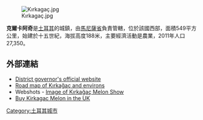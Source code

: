 [[Image:Kırkagaç.jpg|right]]

'''克爾卡阿奇'''是[[土耳其|土耳其]]的城鎮，由[[馬尼薩省|馬尼薩省]]負責管轄，位於該國西部，面積549平方公里，始建於十五世紀，海拔高度188米，主要經濟活動是農業，2011年人口27,350。

==外部連結==
* [http://www.kirkagac.gov.tr/ District governor's official website] {{Wayback|url=http://www.kirkagac.gov.tr/ |date=20201031165845 }} {{tr icon}}
* [https://web.archive.org/web/20070207021743/http://www.bayar.edu.tr/manisa/ManisaHaritasi.jpg Road map of Kırkağaç and environs]
* Webshots - [http://home-and-garden.webshots.com/photo/1049906457039403710qlaaky Image of Kırkağaç Melon Show] {{Wayback|url=http://home-and-garden.webshots.com/photo/1049906457039403710qlaaky |date=20121026092835 }}
* [https://web.archive.org/web/20111008005430/http://www.turkishsupermarket.co.uk/turkish-melon-p-1148.html Buy Kirkagac Melon in the UK]

{{coord|39|06|14|N|27|40|12|E|display=title|region:TR_type:city}}

{{Turkey-geo-stub}}
[[Category:土耳其城市|Category:土耳其城市]]